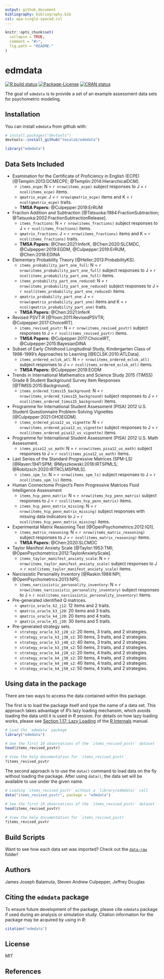 ```yaml
---
output: github_document
bibliography: bibliography.bib
csl: apa-single-spaced.csl
---
```


<!-- README.md is generated from README.Rmd. Please edit that file -->

```r
knitr::opts_chunk$set(
  collapse = TRUE,
  comment = "#>",
  fig.path = "README-"
)
```

# edmdata

<!-- badges: start -->
[![R build status](https://github.com/tmsalab/edmdata/workflows/R-CMD-check/badge.svg)](https://github.com/tmsalab/edmdata/actions)
[![Package-License](http://img.shields.io/badge/license-MIT-brightgreen.svg?style=flat)](https://opensource.org/licenses/MIT)
[![CRAN status](https://www.r-pkg.org/badges/version/edmdata)](https://CRAN.R-project.org/package=edmdata)
<!-- badges: end -->

The goal of `edmdata` is to provide a set of an example assessment data sets
for psychometric modeling.

## Installation

You can install `edmdata` from github with:

```r
# install.packages("devtools")
devtools::install_github("tmsalab/edmdata")
```

```r
library("edmdata")
```

## Data Sets Included

- Examination for the Certificate of Proficiency in English (ECPE) [@Templin:2013:DCMECPE; @Templin:2014:HierarchicalDCM]. 
    - `items_ecpe`: N = `r nrow(items_ecpe)` subject responses to J = `r ncol(items_ecpe)` items.
    - `qmatrix_ecpe`: J = `r nrow(qmatrix_ecpe)` items and K = `r ncol(qmatrix_ecpe)` traits. 
    - **TMSA Papers:** @Culpepper:2019:ErRUM
- Fraction Addition and Subtraction [@Tatsuoka:1984:FractionSubtraction; @Tatsuoka:2002:FractionSubtractionRelease].
    - `items_fractions`: N = `r nrow(items_fractions)` subject responses to J = `r ncol(items_fractions)` items.
    - `qmatrix_fractions`: J = `r nrow(items_fractions)` items and K = `r ncol(items_fractions)` traits. 
    - **TMSA Papers:** @Chen:2021:InferK, @Chen:2020:SLCMDC, @Culpepper:2019:EGDM, @Culpepper:2019:ErRUM, @Chen:2018:EDINA
- Elementary Probability Theory [@Heller:2013:ProbabilityKS].
    - `items_probability_part_one_full`: N = `r nrow(items_probability_part_one_full)`
      subject responses to J = `r ncol(items_probability_part_one_full)` items.
    - `items_probability_part_one_reduced`: N = `r nrow(items_probability_part_one_reduced)`
      subject responses to J = `r ncol(items_probability_part_one_reduced)` items.
    - `qmatrix_probability_part_one`: J = `r nrow(qmatrix_probability_part_one)` 
     items and K = `r ncol(qmatrix_probability_part_one)` traits. 
    - **TMSA Papers:** @Chen:2021:InferK
- Revised PSVT:R [@Yoon:2011:RevisedPSVTR; @Culpepper:2017:ChoiceIRT].
    - `items_revised_psvtr`: N = `r nrow(items_revised_psvtr)` subject responses
      to J = `r ncol(items_revised_psvtr)` items.
    - **TMSA Papers:** @Culpepper:2017:ChoiceIRT, @Culpepper:2015:BayesianDINA
- Subset of Early Childhood Longitudinal Study, Kindergarten Class of 1998-1999's
  Approaches to Learning [@ECLSK:2010:ATLData].
    - `items_ordered_eclsk_atl`: N = `r nrow(items_ordered_eclsk_atl)` subject responses
      to J = `r ncol(items_ordered_eclsk_atl)` items.
    - **TMSA Papers:** @Culpepper:2019:EODM
- Trends in International Mathematics and Science Study 2015 (TIMSS) Grade 8
  Student Background Survey Item Responses [@TIMSS:2015:Background].
    - `items_ordered_timss15_background`: N = `r nrow(items_ordered_timss15_background)` subject responses
      to J = `r ncol(items_ordered_timss15_background)` items.
- Programme for International Student Assessment (PISA) 2012
  U.S. Student Questionnaire Problem-Solving Vignettes [@Culpepper:2021:OHOEGDM].
    - `items_ordered_pisa12_us_vignette`: 
      N = `r nrow(items_ordered_pisa12_us_vignette)`
      subject responses to J = `r ncol(items_ordered_pisa12_us_vignette)` items.
- Programme for International Student Assessment (PISA) 2012
  U.S. Math Assessment.
    - `items_pisa12_us_math`: 
      N = `r nrow(items_pisa12_us_math)`
      subject responses to J = `r ncol(items_pisa12_us_math)` items.
- Last Series of the Standard Progressive Matrices (SPM-LS) [@Raven:1941:SPM; @Myszkowski:2018:IRTSPMLS; @Robitzsch:2020:IRTRCLMSPMLS].
    - `items_spm_ls`: N = `r nrow(items_spm_ls)`
      subject responses to J = `r ncol(items_spm_ls)` items.
- Human Connectome Project's Penn Progressive Matrices Fluid Intelligence Assessment
    - `items_hcp_penn_matrix`: N = `r nrow(items_hcp_penn_matrix)`
      subject responses to J = `r ncol(items_hcp_penn_matrix)` items.
    - `items_hcp_penn_matrix_missing`: N = `r nrow(items_hcp_penn_matrix_missing)`
      subject responses with missing data indicators to J = `r ncol(items_hcp_penn_matrix_missing)` items.
- Experimental Matrix Reasoning Test [@OpenPsychometrics:2012:IQ1].
    - `items_matrix_reasoning`: N = `r nrow(items_matrix_reasoning)`
      subject responses to J = `r ncol(items_matrix_reasoning)` items.
    - **TMSA Papers:** @Chen:2020:SLCMDC
- Taylor Manifest Anxiety Scale [@Taylor:1953:TMI; @OpenPsychometrics:2012:TaylorAnxietyScale].
    - `items_taylor_manifest_anxiety_scale`: N = `r nrow(items_taylor_manifest_anxiety_scale)`
      subject responses to J = `r ncol(items_taylor_manifest_anxiety_scale)` items.
- Narcissistic Personality Inventory [@Raskin:1988:NPI; @OpenPsychometrics:2013:NPI].
    - `items_narcissistic_personality_inventory`: N = `r nrow(items_narcissistic_personality_inventory)`
      subject responses to J = `r ncol(items_narcissistic_personality_inventory)` items.
- Pre-generated identified Q matrices.
    - `qmatrix_oracle_k2_j12`: 12 items and 2 traits.
    - `qmatrix_oracle_k3_j20`: 20 items and 3 traits.
    - `qmatrix_oracle_k4_j20`: 20 items and 4 traits.
    - `qmatrix_oracle_k5_j30`: 30 items and 5 traits.
- Pre-generated strategy sets. 
    - `strategy_oracle_k3_j20_s2`: 20 items, 3 traits, and 2 strategies.
    - `strategy_oracle_k3_j30_s2`: 30 items, 3 traits, and 2 strategies.
    - `strategy_oracle_k3_j40_s2`: 40 items, 3 traits, and 2 strategies.
    - `strategy_oracle_k3_j50_s2`: 50 items, 3 traits, and 2 strategies.
    - `strategy_oracle_k4_j20_s2`: 20 items, 4 traits, and 2 strategies.
    - `strategy_oracle_k4_j30_s2`: 30 items, 4 traits, and 2 strategies.
    - `strategy_oracle_k4_j40_s2`: 40 items, 4 traits, and 2 strategies.
    - `strategy_oracle_k4_j50_s2`: 50 items, 4 traits, and 2 strategies.


## Using data in the package

There are two ways to access the data contained within this package.

The first is to load the package itself and type the name of a data set.
This approach takes advantage of *R*’s lazy loading mechansim, which
avoids loading the data until it is used in *R* session. For details on
how lazy loading works, please see [Section 1.17: Lazy
Loading](https://cran.r-project.org/doc/manuals/r-release/R-ints.html#Lazy-loading)
of the [R
Internals](https://cran.r-project.org/doc/manuals/r-release/R-ints.html)
manual.

``` r
# Load the `edmdata` package
library("edmdata")

# See the first 10 observations of the `items_revised_psvtr` dataset
head(items_revised_psvtr)

# View the help documentation for `items_revised_psvtr`
?items_revised_psvtr
```

The second approach is to use the `data()` command to load data on the
fly without loading the package. After using `data()`, the data set
will be available to use under the given name. 

``` r
# Loading `items_revised_psvtr` without a `library(edmdata)` call
data("items_revised_psvtr", package = "edmdata")

# See the first 10 observations of the `items_revised_psvtr` dataset
head(items_revised_psvtr)

# View the help documentation for `items_revised_psvtr`
?items_revised_psvtr
```

## Build Scripts

Want to see how each data set was imported? Check out the
[`data-raw`](https://github.com/tmsalab/edmdata/tree/master/data-raw)
folder!

## Authors

James Joseph Balamuta, Steven Andrew Culpepper, Jeffrey Douglas

## Citing the `edmdata` package

To ensure future development of the package, please cite `edmdata`
package if used during an analysis or simulation study. Citation information
for the package may be acquired by using in *R*:

```r
citation("edmdata")
```

## License

MIT

## References
